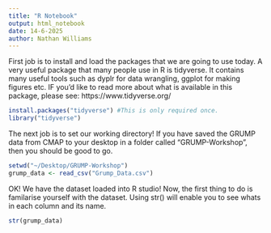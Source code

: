 ```yaml
---
title: "R Notebook"
output: html_notebook
date: 14-6-2025
author: Nathan Williams
---
```


First job is to install and load the packages that we are going to use today. A very useful package that many people use in R is tidyverse. It contains many useful tools such as dyplr for data wrangling, ggplot for making figures etc. IF you'd like to read more about what is available in this package, please see: https://www.tidyverse.org/

```r
install.packages("tidyverse") #This is only required once.
library("tidyverse")
```
 
The next job is to set our working directory! If you have saved the GRUMP data from CMAP to your desktop in a folder called "GRUMP-Workshop", then you should be good to go.

```r
setwd("~/Desktop/GRUMP-Workshop")
grump_data <- read_csv("Grump_Data.csv")
```

OK! We have the dataset loaded into R studio! Now, the first thing to do is familarise yourself with the dataset. Using str() will enable you to see whats in each column and its name.

```r
str(grump_data)
```

```r

```

